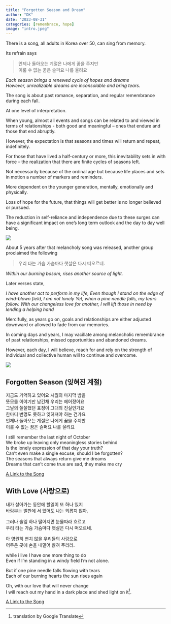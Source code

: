 ```yaml
---
title: "Forgotten Season and Dream"
author: "DK"
date: "2023-08-31"
categories: [remembrace, hope]
image: "intro.jpeg"
---
```


There is a song, all adults in Korea over 50, can sing from memory.

Its refrain says

> 언제나 돌아오는 계절은 나에게 꿈을 주지만   
> 이룰 수 없는 꿈은 슬퍼요 나를 울려요

*Each season brings a renewed cycle of hopes and dreams*  
*However, unrealizable dreams are inconsolable and bring tears.*

The song is about past romance, separation, and regular remembrance during each fall.

At one level of interpretation.

When young, almost all events and songs can be related to and viewed in terms of relationships - both good and meaningful -- ones that endure and those that end abruptly.

However, the expectation is that seasons and times will return and repeat, indefinitely.

For those that have lived a half-century or more, this inevitability sets in with force -- the realization that there are finite cycles of seasons left.

Not necessarily because of the ordinal age but because life places and sets in motion a number of markers and reminders.

More dependent on the younger generation, mentally, emotionally and physically. 

Loss of hope for the future, that things will get better is no longer believed or pursued.

The reduction in self-reliance and independence due to these surges can have a significant impact on one's long term outlook and the day to day well being.

![](main.jpg)

About 5 years after that melancholy song was released, another group proclaimed the following

> 우리 타는 가슴 가슴마다 햇살은 다시 떠오르네.

*Within our burning bosom, rises another source of light.*

Later verses state,

*I have another act to perform in my life,*
*Even though I stand on the edge of wind-blown field, I am not lonely*
*Yet, when a pine needle falls, my tears follow.*
*With our changeless love for another, I will lift those in need by lending a helping hand*

Mercifully, as years go on, goals and relationships are either adjusted downward or allowed to fade from our memories. 

In coming days and years, I may vacillate among melancholic remembrance of past relationships, missed opportunities and abandoned dreams.  

However, each day, I will believe, reach for and rely on the strength of individual and collective human will to continue and overcome.

![](main2.jpeg)

## Forgotten Season (잊혀진 계절)

지금도 기억하고 있어요 시월의 마지막 밤을  
뜻모를 이야기만 남긴채 우리는 헤어졌어요   
그날의 쓸쓸했던 표정이 그대의 진실인가요    
한마디 변명도 못하고 잊혀져야 하는 건가요   
언제나 돌아오는 계절은 나에게 꿈을 주지만   
이룰 수 없는 꿈은 슬퍼요 나를 울려요  

I still remember the last night of October   
We broke up leaving only meaningless stories behind   
Is the lonely expression of that day your truth?   
Can't even make a single excuse, should I be forgotten?   
The seasons that always return give me dreams  
Dreams that can't come true are sad, they make me cry

[A Link to the Song](https://youtu.be/fMmgz5RS0RE?si=whG6B6Usp4uvLj6l)

## With Love (사랑으로)

내가 살아가는 동안에 할일이 또 하나 있지   
바람부는 벌판에 서 있어도 나는 외롭지 않아.  

그러나 솔잎 하나 떨어지면 눈물따라 흐르고   
우리 타는 가슴 가슴마다 햇살은 다시 떠오르네.  

아 영원히 변치 않을 우리들의 사랑으로   
어두운 곳에 손을 내밀어 밝혀 주리라.  

while i live I have one more thing to do   
Even if I'm standing in a windy field I'm not alone.  

But if one pine needle falls flowing with tears  
Each of our burning hearts the sun rises again  

Oh, with our love that will never change  
I will reach out my hand in a dark place and shed light on it^[translation by Google Translate]. 

[A Link to the Song](https://www.youtube.com/watch?v=uuJ-SCwk7Z0)
